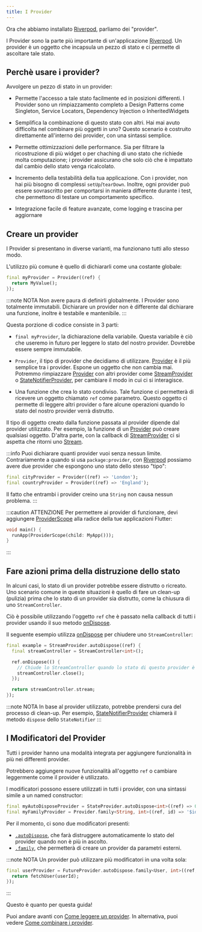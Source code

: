 ```yaml
---
title: I Provider
---
```



Ora che abbiamo installato [Riverpod], parliamo dei "provider".

I Provider sono la parte più importante di un'applicazione [Riverpod].
Un provider è un oggetto che incapsula un pezzo di stato e ci permette di ascoltare tale stato.


## Perchè usare i provider?

Avvolgere un pezzo di stato in un provider:

- Permette l'accesso a tale stato facilmente ed in posizioni differenti.
  I Provider sono un rimpiazzamento completo a Design Patterns come Singleton, 
  Service Locators, Dependency Injection o InheritedWidgets

- Semplifica la combinazione di questo stato con altri.
  Hai mai avuto difficolta nel combinare più oggetti in uno? Questo scenario è costruito
  direttamente all'interno dei provider, con una sintassi semplice.

- Permette ottimizzazioni delle performance.
  Sia per filtrare la ricostruzione di più widget o per chaching di uno stato che richiede molta computazione;
  i provider assicurano che solo ciò che è impattato dal cambio dello stato venga ricalcolato.

- Incremento della testabilità della tua applicazione.
  Con i provider, non hai più bisogno di complessi `setUp`/`tearDown`. Inoltre,
  ogni provider può essere sovrascritto per comportarsi in maniera differente durante i test, che 
  permettono di testare un comportamento specifico.

- Integrazione facile di feature avanzate, come logging e trascina per aggiornare


## Creare un provider

I Provider si presentano in diverse varianti, ma funzionano tutti allo stesso modo.

L'utilizzo più comune è quello di dichiararli come una costante globale:

```dart
final myProvider = Provider((ref) {
  return MyValue();
});
```

:::note NOTA
Non avere paura di definirli globalmente.
I Provider sono totalmente immutabili. Dichiarare un provider non è differente dal dichiarare
una funzione, inoltre è testabile e mantenibile.
:::

Questa porzione di codice consiste in 3 parti:

- `final myProvider`, la dichiarazione della variabile.
  Questa variabile è ciò che useremo in futuro per leggere lo stato del nostro provider.
  Dovrebbe essere sempre immutabile.

- `Provider`, il tipo di provider che decidiamo di utilizzare.
  [Provider] è il più semplice tra i provider. Espone un oggetto che non cambia mai.  
  Potremmo rimpiazzare [Provider] con altri provider come [StreamProvider] o
  [StateNotifierProvider], per cambiare il modo in cui ci si interagisce.

- Una funzione che crea lo stato condiviso.
  Tale funzione ci permetterà di ricevere un oggetto chiamato `ref` come parametro. Questo oggetto
  ci permette di leggere altri provider o fare alcune operazioni quando lo stato 
  del nostro provider verrà distrutto.

Il tipo di oggetto creato dalla funzione passata al provider dipende 
dal provider utilizzato.
Per esempio, la funzione di un [Provider] può creare qualsiasi oggetto.
D'altra parte, con la callback di [StreamProvider] ci si aspetta che ritorni uno [Stream].

:::info
Puoi dichiarare quanti provider vuoi senza nessun limite.
Contrariamente a quando si usa `package:provider`, con [Riverpod] possiamo avere due
provider che espongono uno stato dello stesso "tipo":

```dart
final cityProvider = Provider((ref) => 'London');
final countryProvider = Provider((ref) => 'England');
```

Il fatto che entrambi i provider creino una `String` non causa nessun problema.
:::

:::caution ATTENZIONE
Per permettere ai provider di funzionare, devi aggiungere [ProviderScope] 
alla radice della tue applicazioni Flutter:

```dart
void main() {
  runApp(ProviderScope(child: MyApp()));
}
```

:::

## Fare azioni prima della distruzione dello stato

In alcuni casi, lo stato di un provider potrebbe essere distrutto o ricreato.
Uno scenario comune in queste situazioni è quello di fare un clean-up (pulizia) prima che lo stato di un provider
sia distrutto, come la chiusura di uno `StreamController`.

Ciò è possibile utilizzando l'oggetto `ref` che è passato nella callback di tutti i provider
usando il suo metodo [onDispose].

Il seguente esempio utilizza [onDispose] per chiudere uno `StreamController`:

```dart
final example = StreamProvider.autoDispose((ref) {
  final streamController = StreamController<int>();

  ref.onDispose(() {
    // Chiude lo StreamController quando lo stato di questo provider è distrutto.
    streamController.close();
  });

  return streamController.stream;
});
```

:::note NOTA
In base al provider utilizzato, potrebbe prendersi cura del processo di clean-up.
Per esempio, [StateNotifierProvider] chiamerà il metodo `dispose` dello `StateNotifier`
:::

## I Modificatori del Provider

Tutti i provider hanno una modalità integrata per aggiungere funzionalità in più nei differenti provider.

Potrebbero aggiungere nuove funzionalità all'oggetto `ref` o cambiare leggermente come il provider 
è utilizzato.

I modificatori possono essere utilizzati in tutti i provider, con una sintassi simile a un named constructor:

```dart
final myAutoDisposeProvider = StateProvider.autoDispose<int>((ref) => 0);
final myFamilyProvider = Provider.family<String, int>((ref, id) => '$id');
```

Per il momento, ci sono due modificatori presenti:

- [`.autoDispose`](/docs/concepts/modifiers/auto_dispose), che farà distruggere automaticamente lo stato del provider 
  quando non è più in ascolto.
- [`.family`](/docs/concepts/modifiers/family), che permetterà di creare un provider da parametri esterni.

:::note NOTA
Un provider può utilizzare più modificatori in una volta sola:
```dart
final userProvider = FutureProvider.autoDispose.family<User, int>((ref, userId) async {
  return fetchUser(userId);
});
```

:::

Questo è quanto per questa guida!

Puoi andare avanti con [Come leggere un provider](/docs/concepts/reading).
In alternativa, puoi vedere [Come combinare i provider](/docs/concepts/combining_providers).

[get_it]: http://pub.dev/packages/get_it
[inheritedwidget]: https://api.flutter.dev/flutter/widgets/InheritedWidget-class.html
[stream]: https://api.dart.dev/stable/2.8.4/dart-async/Stream-class.html
[ondispose]: https://pub.dev/documentation/riverpod/latest/riverpod/Ref/onDispose.html
[riverpod]: https://github.com/rrousselgit/river_pod
[hooks_riverpod]: https://pub.dev/packages/hooks_riverpod
[flutter_riverpod]: https://pub.dev/packages/flutter_riverpod
[flutter_hooks]: https://github.com/rrousselGit/flutter_hooks
[provider]: https://pub.dev/documentation/riverpod/latest/riverpod/Provider-class.html
[streamprovider]: https://pub.dev/documentation/riverpod/latest/riverpod/StreamProvider-class.html
[statenotifierprovider]: https://pub.dev/documentation/riverpod/latest/riverpod/StateNotifierProvider-class.html
[providerscope]: https://pub.dev/documentation/flutter_riverpod/latest/flutter_riverpod/ProviderScope-class.html
